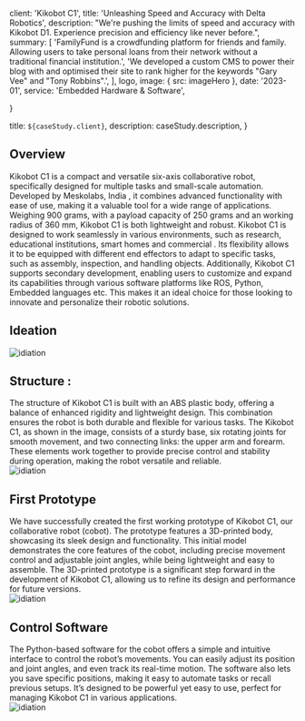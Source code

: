 

  client: 'Kikobot C1',
  title: 'Unleashing Speed and Accuracy with Delta Robotics', 
  description:
    "We're pushing the limits of speed and accuracy with Kikobot D1. Experience precision and efficiency like never before.",
  summary: [
    'FamilyFund is a crowdfunding platform for friends and family. Allowing users to take personal loans from their network without a traditional financial institution.',
    'We developed a custom CMS to power their blog with and optimised their site to rank higher for the keywords "Gary Vee" and "Tony Robbins".',
  ],
  logo,
  image: { src: imageHero },
  date: '2023-01',
  service: 'Embedded Hardware & Software',
  
}

  title: `${caseStudy.client}`,
  description: caseStudy.description,
}

<section className="flex flex-col space-y-10">
  <h1 className="text-3xl font-semibold">Overview</h1>
  <span className="text-justify">
    Kikobot C1 is a compact and versatile six-axis collaborative robot,
    specifically designed for multiple tasks and small-scale automation.
    Developed by Meskolabs, India , it combines advanced functionality with ease
    of use, making it a valuable tool for a wide range of applications. Weighing
    900 grams, with a payload capacity of 250 grams and an working radius of 360
    mm, Kikobot C1 is both lightweight and robust.
  </span>
  <span className="text-justify">
    Kikobot C1 is designed to work seamlessly in various environments, such as
    research, educational institutions, smart homes and commercial . Its
    flexibility allows it to be equipped with different end effectors to adapt
    to specific tasks, such as assembly, inspection, and handling objects.
  </span>
  <span className="text-justify">
    Additionally, Kikobot C1 supports secondary development, enabling users to
    customize and expand its capabilities through various software platforms
    like ROS, Python, Embedded languages etc. This makes it an ideal choice for
    those looking to innovate and personalize their robotic solutions.
  </span>

  <h1 className="text-3xl font-semibold">Ideation </h1>
  <div className="max-w-5xl">
    <Image
      src={ideation}
      alt="idiation"
      width={1005}
      height={526}
      priority
      classname="py-8 w-full h-full"
    />
  </div>

  <h2 className="text-lg font-bold">Structure :</h2>
  <span className="text-justify">
    The structure of Kikobot C1 is built with an ABS plastic body, offering a balance of enhanced rigidity and lightweight design. This combination ensures the robot is both durable and flexible for various tasks. The Kikobot C1, as shown in the image, consists of a sturdy base, six rotating joints for smooth movement, and two connecting links: the upper arm and forearm. These elements work together to provide precise control and stability during operation, making the robot versatile and reliable.
  </span>
  
  <div className="max-w-5xl">
    <Image
      src={structure}
      alt="idiation"
      width={1005}
      height={526}
      priority
      classname="py-8 w-full h-full"
    />
  </div>

  <h2 className="text-lg font-bold">First Prototype</h2>
  <span className="text-justify">
   We have successfully created the first working prototype of Kikobot C1, our collaborative robot (cobot). The prototype features a 3D-printed body, showcasing its sleek design and functionality. This initial model demonstrates the core features of the cobot, including precise movement control and adjustable joint angles, while being lightweight and easy to assemble. The 3D-printed prototype is a significant step forward in the development of Kikobot C1, allowing us to refine its design and performance for future versions.
  </span>

  <div className="max-w-5xl ">
    <Image
      src={prototype}
      alt="idiation"
      width={1005}
      height={526}
      priority
      classname="py-8 w-full h-full"
    />
  </div>

  <h2 className="text-lg font-bold">Control Software</h2>
  <span className="text-justify">
    The Python-based software for the cobot offers a simple and intuitive interface to control the robot’s movements. You can easily adjust its position and joint angles, and even track its real-time motion. The software also lets you save specific positions, making it easy to automate tasks or recall previous setups. It’s designed to be powerful yet easy to use, perfect for managing Kikobot C1 in various applications.
  </span>

  <div className="max-w-5xl">
    <Image
      src={interfacee}
      alt="idiation"
      width={1005}
      height={526}
      priority
      classname="py-8 w-full h-full"
    />
  </div>
</section>